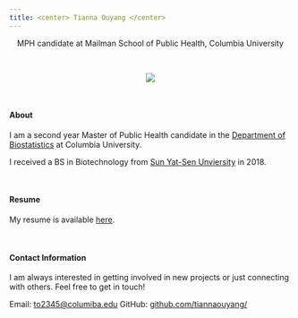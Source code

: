 ```yaml
---
title: <center> Tianna Ouyang </center>
---
```



<center> MPH candidate at Mailman School of Public Health, Columbia University</center>

<link rel="stylesheet" href="styles.css" type="text/css">
<link rel="stylesheet" href="academicons/css/academicons.min.css"/>
<link rel="apple-touch-icon" href="/image/icon.png">

<br>

<center>![](https://media.giphy.com/media/drXGoW1iudhKw/giphy.gif)</center>

<br>

#### About

I am a second year Master of Public Health candidate in the [Department of Biostatistics](https://www.mailman.columbia.edu/become-student/departments/biostatistics) at Columbia University.

I received a BS in Biotechnology from [Sun Yat-Sen Unviersity](http://www.sysu.edu.cn/2012/en/index.htm) in 2018. 

<br>

#### Resume
My resume is available [here](downloads/[Tianna Ouyang] Resume.pdf).

<br>


#### Contact Information

I am always interested in getting involved in new projects or just connecting with others. Feel free to get in touch!

Email: [to2345@columiba.edu](mailto:columbia@columbia.edu)
GitHub: [github.com/tiannaouyang/](http://github.com/tiannaouyang/)